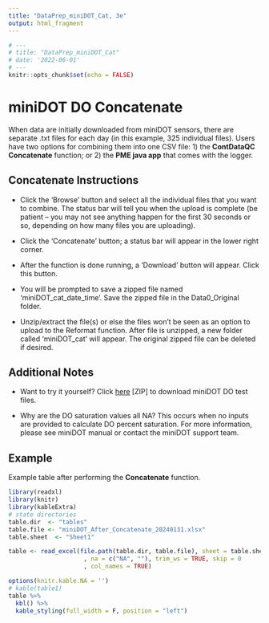 ```yaml
---
title: "DataPrep_miniDOT_Cat, 3e"
output: html_fragment
---
```

```r
# ---
# title: "DataPrep_miniDOT_Cat"
# date: '2022-06-01'
# ---
knitr::opts_chunk$set(echo = FALSE)
```

# miniDOT DO Concatenate

When data are initially downloaded from miniDOT sensors, there are separate 
.txt files for each day (in this example, 325 individual files). Users have two 
options for combining them into one CSV file: 1) the **ContDataQC Concatenate** 
function; or 2) the **PME java app** that comes with the logger.

## Concatenate Instructions

* Click the ‘Browse’ button and select all the individual files that you want to combine. The status bar will tell you when the upload is complete (be patient – you may not see anything happen for the first 30 seconds or so, depending on how many files you are uploading).

*	Click the ‘Concatenate’ button; a status bar will appear in the lower right corner.

*	After the function is done running, a ‘Download’ button will appear. Click this button.

*	You will be prompted to save a zipped file named ‘miniDOT_cat_date_time’. Save the zipped file in the Data0_Original folder.

*	Unzip/extract the file(s) or else the files won’t be seen as an option to upload to the Reformat function. After file is unzipped, a new folder called ‘miniDOT_cat’ will appear. The original zipped file can be deleted if desired.

## Additional Notes

*	Want to try it yourself? Click [here](TestData_miniDOT.zip) [ZIP] to 
download miniDOT DO test files.

*	Why are the DO saturation values all NA? This occurs when no inputs are 
provided to calculate DO percent saturation.  For more information, please see 
miniDOT manual or contact the miniDOT support team.

## Example

Example table after performing the **Concatenate** function.


```r
library(readxl)
library(knitr)
library(kableExtra)
# state directories
table.dir  <- "tables"
table.file <- "miniDOT_After_Concatenate_20240131.xlsx"
table.sheet  <- "Sheet1"

table <- read_excel(file.path(table.dir, table.file), sheet = table.sheet
                     , na = c("NA", ""), trim_ws = TRUE, skip = 0
                     , col_names = TRUE)  

options(knitr.kable.NA = '')
# kable(table1)
table %>% 
  kbl() %>% 
  kable_styling(full_width = F, position = "left")
```
